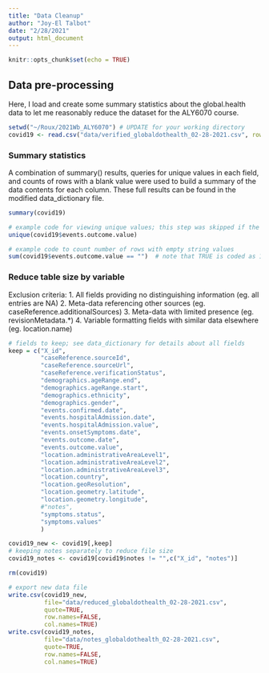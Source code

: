 ---
title: "Data Cleanup"
author: "Joy-El Talbot"
date: "2/28/2021"
output: html_document
---

```{r setup, include=FALSE}
knitr::opts_chunk$set(echo = TRUE)
```

## Data pre-processing

Here, I load and create some summary statistics about the global.health data to let me reasonably reduce the dataset for the ALY6070 course.

```{r load_data}
setwd("~/Roux/2021Wb_ALY6070") # UPDATE for your working directory
covid19 <- read.csv("data/verified_globaldothealth_02-28-2021.csv", row.names=NULL)
```

### Summary statistics

A combination of summary() results, queries for unique values in each field, and counts of rows with a blank value were used to build a summary of the data contents for each column. These full results can be found in the modified data_dictionary file.
```{r summary_stats}
summary(covid19)

# example code for viewing unique values; this step was skipped if the summary reported all records as NAs
unique(covid19$events.outcome.value)

# example code to count number of rows with empty string values
sum(covid19$events.outcome.value == "")  # note that TRUE is coded as 1 and FALSE as 0
```

### Reduce table size by variable

Exclusion criteria:
1. All fields providing no distinguishing information (eg. all entries are NA)
2. Meta-data referencing other sources (eg. caseReference.additionalSources)
3. Meta-data with limited presence (eg. revisionMetadata.*)
4. Variable formatting fields with similar data elsewhere (eg. location.name)

```{r reduce_table_by_variable}
# fields to keep; see data_dictionary for details about all fields
keep = c("X_id", 
         "caseReference.sourceId",
         "caseReference.sourceUrl",
         "caseReference.verificationStatus",
         "demographics.ageRange.end",
         "demographics.ageRange.start",
         "demographics.ethnicity",
         "demographics.gender",
         "events.confirmed.date",
         "events.hospitalAdmission.date",
         "events.hospitalAdmission.value",
         "events.onsetSymptoms.date",
         "events.outcome.date",
         "events.outcome.value",
         "location.administrativeAreaLevel1",
         "location.administrativeAreaLevel2",
         "location.administrativeAreaLevel3",
         "location.country",
         "location.geoResolution",
         "location.geometry.latitude",
         "location.geometry.longitude",
         #"notes",
         "symptoms.status",
         "symptoms.values"
         )

covid19_new <- covid19[,keep]
# keeping notes separately to reduce file size
covid19_notes <- covid19[covid19$notes != "",c("X_id", "notes")] 

rm(covid19)

# export new data file
write.csv(covid19_new,
          file="data/reduced_globaldothealth_02-28-2021.csv",
          quote=TRUE,
          row.names=FALSE,
          col.names=TRUE)
write.csv(covid19_notes,
          file="data/notes_globaldothealth_02-28-2021.csv",
          quote=TRUE,
          row.names=FALSE,
          col.names=TRUE)
```
